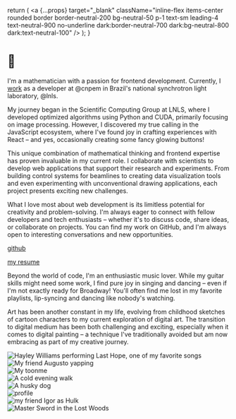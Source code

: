 
  return (
    <a
      {...props}
      target="_blank"
      className="inline-flex items-center rounded border border-neutral-200 bg-neutral-50 p-1 text-sm leading-4 text-neutral-900 no-underline dark:border-neutral-700 dark:bg-neutral-800 dark:text-neutral-100"
    />
  );
}

# <Animated text="Oie, i'm Matheus" /> 👋

I'm a mathematician with a passion for frontend development. Currently, I [work](/work) as a developer at <Badge href="https://cnpem.br/">@cnpem</Badge> in Brazil's national synchrotron light laboratory, <Badge href="https://www.lnls.cnpem.br/en/">@lnls</Badge>.

My journey began in the Scientific Computing Group at LNLS, where I developed optimized algorithms using Python and CUDA, primarily focusing on image processing. However, I discovered my true calling in the JavaScript ecosystem, where I've found joy in crafting experiences with React – and yes, occasionally creating some fancy glowing buttons!

This unique combination of mathematical thinking and frontend expertise has proven invaluable in my current role. I collaborate with scientists to develop web applications that support their research and experiments. From building control systems for beamlines to creating data visualization tools and even experimenting with unconventional drawing applications, each project presents exciting new challenges.

What I love most about web development is its limitless potential for creativity and problem-solving. I'm always eager to connect with fellow developers and tech enthusiasts – whether it's to discuss code, share ideas, or collaborate on projects. You can find my work on GitHub, and I'm always open to interesting conversations and new opportunities.

<div className="font-sm mt-8 flex flex-col space-y-2 space-x-0 text-neutral-600 md:flex-row md:space-y-0 md:space-x-4 dark:text-neutral-300">
  <div>
    <a
      className="flex items-center transition-all hover:text-emerald-500"
      rel="noopener noreferrer"
      target="_blank"
      href="https://github.com/matyson"
    >
      <MoveUpRightIcon className="h-4 w-4" />
      <p className="ml-1 h-7">github</p>
    </a>
  </div>
  <div>
    <a
      href="/MatheusBernardi_resume.pdf"
      download
      className="flex items-center gap-2 transition-all hover:text-emerald-500"
    >
      <DownloadIcon className="h-4 w-4" />
      my resume
    </a>
  </div>
</div>

Beyond the world of code, I'm an enthusiastic music lover. While my guitar skills might need some work, I find pure joy in singing and dancing – even if I'm not exactly ready for Broadway! You'll often find me lost in my favorite playlists, lip-syncing and dancing like nobody's watching.

Art has been another constant in my life, evolving from childhood sketches of cartoon characters to my current exploration of digital art. The transition to digital medium has been both challenging and exciting, especially when it comes to digital painting – a technique I've traditionally avoided but am now embracing as part of my creative journey.

<div className="grid grid-cols-4 items-center gap-2">
  <div className="grid gap-2">
    <div className="h-auto max-w-full">
      <Image
        src={hayley}
        alt="Hayley Williams performing Last Hope, one of my favorite songs"
        placeholder="blur"
        className="rounded-lg shadow-lg"
        sizes="(min-width: 768px) 213px, 33vw"
      />
    </div>
    <div className="h-auto max-w-full">
      <Image
        src={gu}
        alt="My friend Augusto yapping"
        placeholder="blur"
        className="rounded-lg shadow-lg"
        sizes="(min-width: 768px) 213px, 33vw"
      />
    </div>
  </div>
  <div className="grid gap-2">
    <div className="h-auto max-w-full">
      <Image
        src={toonme}
        alt="My toonme"
        placeholder="blur"
        className="rounded-lg shadow-lg"
        sizes="(min-width: 768px) 213px, 33vw"
      />
    </div>
    <div className="h-auto max-w-full">
      <Image
        src={cold}
        alt="A cold evening walk"
        placeholder="blur"
        className="rounded-lg shadow-lg"
        sizes="(min-width: 768px) 213px, 33vw"
      />
    </div>
  </div>
  <div className="grid gap-2">
    <div className="h-auto max-w-full">
      <Image
        src={husky}
        alt="A husky dog"
        placeholder="blur"
        className="rounded-lg shadow-lg"
        sizes="(min-width: 768px) 213px, 33vw"
      />
    </div>
    <div className="h-auto max-w-full">
      <Image
        src={profile}
        alt="profile"
        placeholder="blur"
        className="rounded-lg shadow-lg"
        sizes="(min-width: 768px) 213px, 33vw"
      />
    </div>
  </div>
  <div className="grid gap-2">
    <div className="h-auto max-w-full">
      <Image
        src={gogo}
        alt="my friend Igor as Hulk"
        placeholder="blur"
        className="rounded-lg shadow-lg"
        sizes="(min-width: 768px) 213px, 33vw"
      />
    </div>
    <div className="h-auto max-w-full">
      <Image
        src={zelda}
        alt="Master Sword in the Lost Woods"
        placeholder="blur"
        className="rounded-lg shadow-lg"
        sizes="(min-width: 768px) 213px, 33vw"
      />
    </div>
  </div>
</div>
